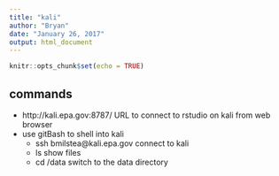 ```yaml
---
title: "kali"
author: "Bryan"
date: "January 26, 2017"
output: html_document
---
```


```r
knitr::opts_chunk$set(echo = TRUE)
```

## commands

* http://kali.epa.gov:8787/   URL to connect to rstudio on kali from web browser
* use gitBash to shell into kali
    - ssh bmilstea@kali.epa.gov   connect to kali
    - ls  show files
    - cd /data     switch to the data directory

